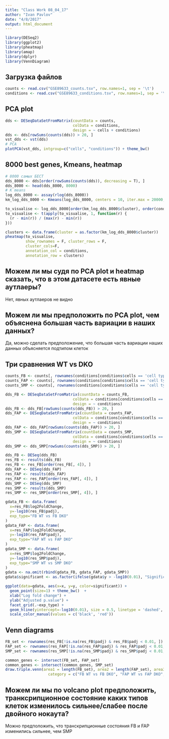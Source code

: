 ```yaml
---
title: "Class Work 08_04_17"
author: "Ivan Pavlov"
date: "4/8/2017"
output: html_document
---
```


```r
library(DESeq2)
library(ggplot2)
library(pheatmap)
library(amap)
library(dplyr)
library(VennDiagram)
```

## Загрузка файлов 
```r
counts <- read.csv("GSE89633_counts.tsv", row.names=1, sep = '\t')
conditions <- read.csv("GSE89633_conditions.tsv", row.names=1, sep = '\t')
```

## PCA plot

```r
dds <- DESeqDataSetFromMatrix(countData = counts,
                              colData = conditions,
                              design = ~ cells + conditions)
dds <- dds[rowSums(counts(dds)) > 20, ]
vst_dds <- vst(dds)
# PCA
plotPCA(vst_dds, intgroup=c("cells", "conditions")) + theme_bw()

```

## 8000 best genes, Kmeans, heatmap

```r
# 8000 самых БЕСТ
dds_8000 <- dds[order(rowSums(counts(dds)), decreasing = T), ]
dds_8000 <- head(dds_8000, 8000)
# K means
log_dds_8000 <- assay(rlog(dds_8000))
km_log_dds_8000 <- Kmeans(log_dds_8000, centers = 10, iter.max = 20000, method = 'correlation')

to_visualise <- log_dds_8000[order(km_log_dds_8000$cluster), order(conditions$cells, conditions$conditions)]
to_visualise <- t(apply(to_visualise, 1, function(r) {
  (r - min(r)) / (max(r) - min(r))
}))

clusters <- data.frame(cluster = as.factor(km_log_dds_8000$cluster))
pheatmap(to_visualise, 
         show_rownames = F, cluster_rows = F,
         cluster_cols=F,
         annotation_col = conditions,
         annotation_row = clusters)
```

## Можем ли мы судя по PCA plot и heatmap сказать, что в этом датасете есть явные аутлаеры?

Нет, явных аутлаеров не видно

## Можем ли мы предположить по PCA plot, чем объяснена большая часть вариации в наших данных?

Да, можно сделать предположение, что большая часть вариации наших данных объясняется подтипом клеток

## Три сравнения WT vs DKO

```r

counts_FB <- counts[, rownames(conditions[conditions$cells == 'cell type: FB',])]
counts_FAP <- counts[, rownames(conditions[conditions$cells == 'cell type: FAP',])]
counts_SMP <- counts[, rownames(conditions[conditions$cells == 'cell type: SMP',])]

dds_FB <- DESeqDataSetFromMatrix(countData = counts_FB,
                              colData = conditions[conditions$cells == 'cell type: FB',],
                              design = ~ conditions)
dds_FB <- dds_FB[rowSums(counts(dds_FB)) > 20, ]
dds_FAP <- DESeqDataSetFromMatrix(countData = counts_FAP,
                              colData = conditions[conditions$cells == 'cell type: FAP',],
                              design = ~ conditions)
dds_FAP <- dds_FAP[rowSums(counts(dds_FAP)) > 20, ]
dds_SMP <- DESeqDataSetFromMatrix(countData = counts_SMP,
                              colData = conditions[conditions$cells == 'cell type: SMP',],
                              design = ~ conditions)
dds_SMP <- dds_SMP[rowSums(counts(dds_SMP)) > 20, ]

dds_FB <- DESeq(dds_FB)
res_FB <- results(dds_FB)
res_FB <- res_FB[order(res_FB[, 4]), ]
dds_FAP <- DESeq(dds_FAP)
res_FAP <- results(dds_FAP)
res_FAP <- res_FAP[order(res_FAP[, 4]), ]
dds_SMP <- DESeq(dds_SMP)
res_SMP <- results(dds_SMP)
res_SMP <- res_SMP[order(res_SMP[, 4]), ]

gdata_FB <- data.frame(
  x=res_FB$log2FoldChange,
  y=-log10(res_FB$padj),
  exp_type="FB WT vs FB DKO"
)
gdata_FAP <- data.frame(
  x=res_FAP$log2FoldChange,
  y=-log10(res_FAP$padj),
  exp_type="FAP WT vs FAP DKO"
)
gdata_SMP <- data.frame(
  x=res_SMP$log2FoldChange,
  y=-log10(res_SMP$padj),
  exp_type="SMP WT vs SMP DKO"
)
gdata <- na.omit(rbind(gdata_FB, gdata_FAP, gdata_SMP))
gdata$significant <- as.factor(ifelse(gdata$y > -log10(0.01), "Significant", "Not significant"))

ggplot(data=gdata, aes(x=x, y=y, color=significant)) +
  geom_point(size=1) + theme_bw()  +
  xlab("Log fold change") +
  ylab("Adjusted p.value") +
  facet_grid(.~exp_type) +
  geom_hline(yintercept=-log10(0.01), size = 0.5, linetype = 'dashed', colour = 'red') +
  scale_color_manual(values = c('black', 'red'))

```

## Venn diagrams

```r
FB_set <- rownames(res_FB[!is.na(res_FB$padj) & res_FB$padj < 0.01, ])
FAP_set <- rownames(res_FAP[!is.na(res_FAP$padj) & res_FAP$padj < 0.01, ])
SMP_set <- rownames(res_SMP[!is.na(res_SMP$padj) & res_SMP$padj < 0.01, ])

common_genes <- intersect(FB_set, FAP_set)
common_genes <- intersect(common_genes, SMP_set)
draw.triple.venn(area1 = length(FB_set), area2 = length(FAP_set), area3 = length(SMP_set),n12 = length(intersect(FB_set, FAP_set)), n23 = length(intersect(FAP_set, SMP_set)), n13 = length(intersect(FB_set, SMP_set)), n123 = length(common_genes),
                   category = c("FB WT vs FB DKO", "FAP WT vs FAP DKO", "SMP WT vs SMP DKO"))
```

## Можем ли мы по volcano plot предположить, транксрипционное состояние каких типов клеток изменилось сильнее/слабее после двойного нокаута?

Можно предположить, что транскрипционные состояния FB и FAP изменились сильнее, чем SMP

